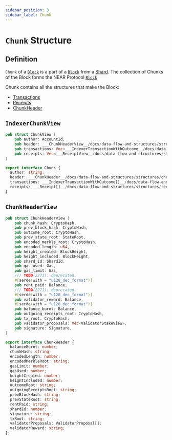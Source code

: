```yaml
---
sidebar_position: 3
sidebar_label: Chunk
---
```



# `Chunk` Structure

## Definition

`Chunk` of a [`Block`](./block.mdx) is a part of a [`Block`](./block.mdx) from a [Shard](./shard.mdx). The collection of Chunks of the Block forms the NEAR Protocol [`Block`](./block.mdx)

Chunk contains all the structures that make the Block:
- [Transactions](./transaction.mdx)
- [Receipts](./receipt.mdx)
- [ChunkHeader](#chunkheaderview)

## `IndexerChunkView`

<Tabs>
  <TabItem value="rust" label="Rust">

```rust links=1
pub struct ChunkView {
    pub author: AccountId,
    pub header: ___ChunkHeaderView__/docs/data-flow-and-structures/structures/chunk#chunkheaderview___,
    pub transactions: Vec<___IndexerTransactionWithOutcome__/docs/data-flow-and-structures/structures/transaction___>,
    pub receipts: Vec<___ReceiptView__/docs/data-flow-and-structures/structures/receipt___>,
}
```

  </TabItem>
  <TabItem value="typescript" label="TypeScript">

```ts links=1
export interface Chunk {
  author: string;
  header: ___ChunkHeader__/docs/data-flow-and-structures/structures/chunk#chunkheaderview___;
  transactions: ___IndexerTransactionWithOutcome[]__/docs/data-flow-and-structures/structures/transaction___;
  receipts: ___Receipt[]__/docs/data-flow-and-structures/structures/receipt___,
}
```

  </TabItem>
</Tabs>

## `ChunkHeaderView`

<Tabs>
  <TabItem value="rust" label="value">

```rust links=1
pub struct ChunkHeaderView {
    pub chunk_hash: CryptoHash,
    pub prev_block_hash: CryptoHash,
    pub outcome_root: CryptoHash,
    pub prev_state_root: StateRoot,
    pub encoded_merkle_root: CryptoHash,
    pub encoded_length: u64,
    pub height_created: BlockHeight,
    pub height_included: BlockHeight,
    pub shard_id: ShardId,
    pub gas_used: Gas,
    pub gas_limit: Gas,
    /// TODO(2271): deprecated.
    #[serde(with = "u128_dec_format")]
    pub rent_paid: Balance,
    /// TODO(2271): deprecated.
    #[serde(with = "u128_dec_format")]
    pub validator_reward: Balance,
    #[serde(with = "u128_dec_format")]
    pub balance_burnt: Balance,
    pub outgoing_receipts_root: CryptoHash,
    pub tx_root: CryptoHash,
    pub validator_proposals: Vec<ValidatorStakeView>,
    pub signature: Signature,
}
```

  </TabItem>
  <TabItem value="typescript" value="TypeScript">

```ts links=1
export interface ChunkHeader {
  balanceBurnt: number;
  chunkHash: string;
  encodedLength: number;
  encodedMerkleRoot: string;
  gasLimit: number;
  gasUsed: number;
  heightCreated: number;
  heightIncluded: number;
  outcomeRoot: string;
  outgoingReceiptsRoot: string;
  prevBlockHash: string;
  prevStateRoot: string;
  rentPaid: string;
  shardId: number;
  signature: string;
  txRoot: string;
  validatorProposals: ValidatorProposal[];
  validatorReward: string;
};
```

  </TabItem>
</Tabs>
